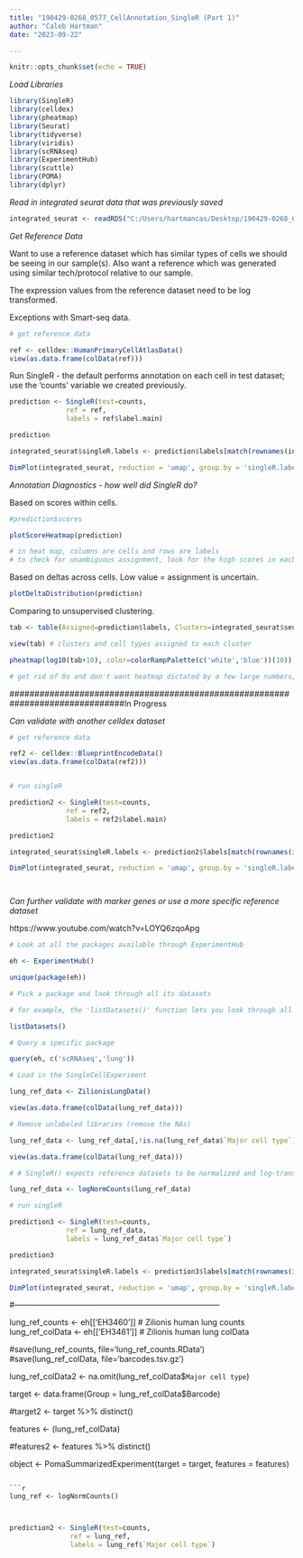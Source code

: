 ---
title: "190429-0268_0577_CellAnnotation_SingleR (Part 1)"
author: "Caleb Hartman"
date: "2023-09-22"

---

```{r setup, include=FALSE}
knitr::opts_chunk$set(echo = TRUE)
```

*Load Libraries*
```{r}
library(SingleR)
library(celldex)
library(pheatmap)
library(Seurat)
library(tidyverse)
library(viridis)
library(scRNAseq)
library(ExperimentHub)
library(scuttle)
library(POMA)
library(dplyr)
```

*Read in integrated seurat data that was previously saved*

```{r}
integrated_seurat <- readRDS("C:/Users/hartmancas/Desktop/190429-0268_0577/results/integrated_seurat.rds")

```


*Get Reference Data*

Want to use a reference dataset which has similar types of cells we should be seeing in our sample(s). Also want a reference which was generated using similar tech/protocol relative to our sample.

The expression values from the reference dataset need to be log transformed. 

Exceptions with Smart-seq data. 

```{r}
# get reference data

ref <- celldex::HumanPrimaryCellAtlasData()
view(as.data.frame(colData(ref)))


```

Run SingleR - the default performs annotation on each cell in test dataset; use the 'counts' variable we created previously.  

```{r}
prediction <- SingleR(test=counts,
              ref = ref,
              labels = ref$label.main)

prediction

integrated_seurat$singleR.labels <- prediction$labels[match(rownames(integrated_seurat@meta.data), rownames(prediction))]

DimPlot(integrated_seurat, reduction = 'umap', group.by = 'singleR.labels', split.by = 'sample')
```

*Annotation Diagnostics - how well did SingleR do?*

Based on scores within cells. 
```{r}

#prediction$scores

plotScoreHeatmap(prediction)

# in heat map, columns are cells and rows are labels
# to check for unambiguous assignment, look for the high scores in each column and make sure they are assigned to a unique column in one location 
```

Based on deltas across cells. Low value = assignment is uncertain. 
```{r}
plotDeltaDistribution(prediction)


```

Comparing to unsupervised clustering. 
```{r}
tab <- table(Assigned=prediction$labels, Clusters=integrated_seurat$seurat_clusters)

view(tab) # clusters and cell types assigned to each cluster 

pheatmap(log10(tab+10), color=colorRampPalette(c('white','blue'))(10)) 

# get rid of 0s and don't want heatmap dictated by a few large numbers; low values are white, high values are blue (create 10 values between these colors) 

```
###############################################################################In Progress 


*Can validate with another celldex dataset*

```{r}
# get reference data 

ref2 <- celldex::BlueprintEncodeData()
view(as.data.frame(colData(ref2)))



```


```{r}
# run singleR 

prediction2 <- SingleR(test=counts,
              ref = ref2,
              labels = ref2$label.main)

prediction2

integrated_seurat$singleR.labels <- prediction2$labels[match(rownames(integrated_seurat@meta.data), rownames(prediction2))]

DimPlot(integrated_seurat, reduction = 'umap', group.by = 'singleR.labels', split.by = 'sample')




```














*Can further validate with marker genes or use a more specific reference dataset*

https://www.youtube.com/watch?v=LOYQ6zqoApg


```{r}
# Look at all the packages available through ExperimentHub

eh <- ExperimentHub()

unique(package(eh))

# Pick a package and look through all its datasets 

# for example, the 'listDatasets()' function lets you look through all the datasets in the 'scRNAseq package' and gives the command to load them

listDatasets()

# Query a specific package

query(eh, c('scRNAseq','lung'))

# Load in the SingleCellExperiment

lung_ref_data <- ZilionisLungData()

view(as.data.frame(colData(lung_ref_data)))

# Remove unlabeled libraries (remove the NAs)

lung_ref_data <- lung_ref_data[,!is.na(lung_ref_data$`Major cell type`)]

view(as.data.frame(colData(lung_ref_data)))

# # SingleR() expects reference datasets to be normalized and log-transformed.

lung_ref_data <- logNormCounts(lung_ref_data)


```

```{r}
# run singleR 

prediction3 <- SingleR(test=counts,
              ref = lung_ref_data,
              labels = lung_ref_data$`Major cell type`)

prediction3

integrated_seurat$singleR.labels <- prediction3$labels[match(rownames(integrated_seurat@meta.data), rownames(prediction3))]

DimPlot(integrated_seurat, reduction = 'umap', group.by = 'singleR.labels', split.by = 'sample', label = TRUE)


```









#------------------------------------------------------------------------------

lung_ref_counts <- eh[['EH3460']] # Zilionis human lung counts
lung_ref_colData <- eh[['EH3461']] # Zilionis human lung colData

#save(lung_ref_counts, file='lung_ref_counts.RData')
#save(lung_ref_colData, file='barcodes.tsv.gz')

lung_ref_colData2 <- na.omit(lung_ref_colData$`Major cell type`)


target <- data.frame(Group = lung_ref_colData$Barcode)

#target2 <- target %>% distinct()

features <- (lung_ref_colData)

#features2 <- features %>% distinct()

object <- PomaSummarizedExperiment(target = target, features = features)







```

```{r}

lung_ref <- logNormCounts()



```

```{r}
prediction2 <- SingleR(test=counts,
               ref = lung_ref,
               labels = lung_ref$`Major cell type`)



```

